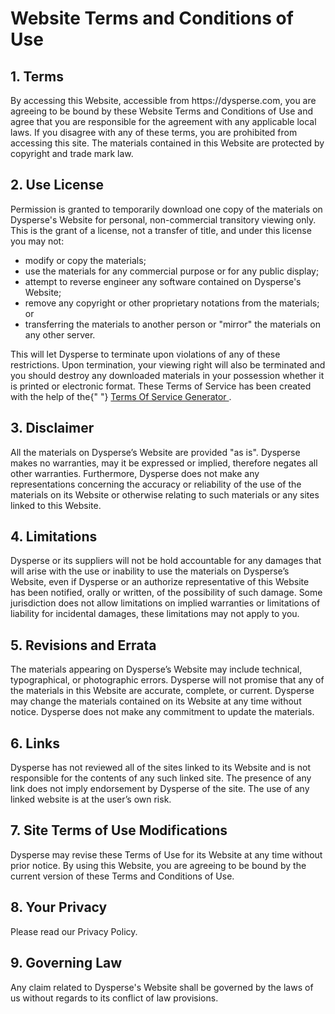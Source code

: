 
<Layout title="Terms of service">
<h1>Website Terms and Conditions of Use</h1>

<h2>1. Terms</h2>

<p>
  By accessing this Website, accessible from https://dysperse.com, you are
  agreeing to be bound by these Website Terms and Conditions of Use and agree
  that you are responsible for the agreement with any applicable local laws. If
  you disagree with any of these terms, you are prohibited from accessing this
  site. The materials contained in this Website are protected by copyright and
  trade mark law.
</p>

<h2>2. Use License</h2>

<p>
  Permission is granted to temporarily download one copy of the materials on
  Dysperse's Website for personal, non-commercial transitory viewing only. This is
  the grant of a license, not a transfer of title, and under this license you
  may not:
</p>

<ul>
  <li>modify or copy the materials;</li>
  <li>
    use the materials for any commercial purpose or for any public display;
  </li>
  <li>
    attempt to reverse engineer any software contained on Dysperse's Website;
  </li>
  <li>
    remove any copyright or other proprietary notations from the materials; or
  </li>
  <li>
    transferring the materials to another person or "mirror" the materials on
    any other server.
  </li>
</ul>

<p>
  This will let Dysperse to terminate upon violations of any of these
  restrictions. Upon termination, your viewing right will also be terminated and
  you should destroy any downloaded materials in your possession whether it is
  printed or electronic format. These Terms of Service has been created with the
  help of the{" "}
  <a href="https://www.termsofservicegenerator.net">
    Terms Of Service Generator
  </a>
  .
</p>

<h2>3. Disclaimer</h2>

<p>
  All the materials on Dysperse’s Website are provided "as is". Dysperse makes no
  warranties, may it be expressed or implied, therefore negates all other
  warranties. Furthermore, Dysperse does not make any representations concerning
  the accuracy or reliability of the use of the materials on its Website or
  otherwise relating to such materials or any sites linked to this Website.
</p>

<h2>4. Limitations</h2>

<p>
  Dysperse or its suppliers will not be hold accountable for any damages that will
  arise with the use or inability to use the materials on Dysperse’s Website, even
  if Dysperse or an authorize representative of this Website has been notified,
  orally or written, of the possibility of such damage. Some jurisdiction does
  not allow limitations on implied warranties or limitations of liability for
  incidental damages, these limitations may not apply to you.
</p>

<h2>5. Revisions and Errata</h2>

<p>
  The materials appearing on Dysperse’s Website may include technical,
  typographical, or photographic errors. Dysperse will not promise that any of the
  materials in this Website are accurate, complete, or current. Dysperse may
  change the materials contained on its Website at any time without notice.
  Dysperse does not make any commitment to update the materials.
</p>

<h2>6. Links</h2>

<p>
  Dysperse has not reviewed all of the sites linked to its Website and is not
  responsible for the contents of any such linked site. The presence of any link
  does not imply endorsement by Dysperse of the site. The use of any linked
  website is at the user’s own risk.
</p>

<h2>7. Site Terms of Use Modifications</h2>

<p>
  Dysperse may revise these Terms of Use for its Website at any time without prior
  notice. By using this Website, you are agreeing to be bound by the current
  version of these Terms and Conditions of Use.
</p>

<h2>8. Your Privacy</h2>

<p>Please read our Privacy Policy.</p>

<h2>9. Governing Law</h2>

<p>Any claim related to Dysperse's Website shall be governed by the laws of us without regards to its conflict of law provisions.</p>
</Layout>
